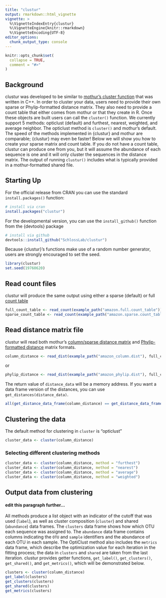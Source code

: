 ```yaml
---
title: "clustur"
output: rmarkdown::html_vignette
vignette: >
  %\VignetteIndexEntry{clustur}
  %\VignetteEngine{knitr::rmarkdown}
  %\VignetteEncoding{UTF-8}
editor_options: 
  chunk_output_type: console
---
```

```r
knitr::opts_chunk$set(
  collapse = TRUE,
  comment = "#>"
)
```

## Background
clustur was developed to be similar to [mothur's cluster
function](https://mothur.org/wiki/cluster/) that was written in C++. In order to
cluster your data, users need to provide their own sparse or Phylip-formatted
distance matrix. They also need to provide a count table that either comes from
mothur or that they create in R. Once these objects are built users can call the
`cluster()` function. We currently support 5 methods: opticlust (default) and
furthest, nearest, weighted, and average neighbor.  The opticlust method is
`cluster()` and mothur's default. The speed of the methods implemented in
{clustur} and mothur are comparable; {clustur} may even be faster! Below we will
show you how to create your sparse matrix and count table. If you do not have a
count table, clustur can produce one from you, but it will assume the abundance
of each sequence is one and it will only cluster the sequences in the distance
matrix. The output of running `clustur()` includes what is typically provided in
a mothur-formatted shared file.


## Starting Up
For the official release from CRAN you can use the standard `install.packages()`
function:

```r
# install via cran
install.packages("clustur")
```

For the developmental version, you can use the `install_github()` function from
the {devtools} package

```r
# install via github
devtools::install_github("SchlossLab/clustur")
```

Because {clustur}'s functions make use of a random number generator, users are strongly encouraged to set the seed.

```r
library(clustur)
set.seed(19760620)
```

## Read count files
clustur will produce the same output using either a sparse (default) or full
[count table](https://mothur.org/wiki/count_file/)

```r
full_count_table <- read_count(example_path("amazon.full.count_table"))
sparse_count_table <- read_count(example_path("amazon.sparse.count_table"))
```


## Read distance matrix file

clustur will read both mothur's [column/sparse distance
matrix](https://mothur.org/wiki/column-formatted_distance_matrix/) and
[Phylip-formatted distance ](https://mothur.org/wiki/phylip-formatted_distance_matrix/) matrix formats. 

```r
column_distance <- read_dist(example_path("amazon_column.dist"), full_count_table, cutoff = 0.03)
```

or

```r
phylip_distance <- read_dist(example_path("amazon_phylip.dist"), full_count_table, cutoff = 0.03)
```

The return value of `distance_data` will be a memory address. If you want a data
frame version of the distances, you can use `get_distances(distance_data)`.

```r
all(get_distance_data_frame(column_distance) == get_distance_data_frame(phylip_distance))
```


## Clustering the data

The default method for clustering in `cluster` is "opticlust" 

```r
cluster_data <- cluster(column_distance)
```


### Selecting different clustering methods
```r
cluster_data <- cluster(column_distance, method = "furthest")
cluster_data <- cluster(column_distance, method = "nearest")
cluster_data <- cluster(column_distance, method = "average")
cluster_data <- cluster(column_distance, method = "weighted")
```


## Output data from clustering

#### edit this paragraph further...
All methods produce a list object with an indicator of the cutoff that was used
(`label`), as well as cluster composition (`cluster`) and shared (`abundance`) data frames.
The `clusters` data frame shows how which OTU each sequence was assigned to. The `abundance` data frame
contains columns indicating the `OTU` and `sample` identifiers and the
abundance of each OTU in each sample. The OptiClust method also includes the `metrics` data
frame, which describe the optimization value for each iteration in the fitting
process; the data in `clusters` and `shared` are taken from the last iteration.
clustur provides getter functions, `get_label()`, `get_clusters()`,
`get_shared()`, and `get_metrics()`, which will be demonstrated below.

```r
clusters <- cluster(column_distance)
get_label(clusters)
get_clusters(clusters)
get_shared(clusters)
get_metrics(clusters)
```

